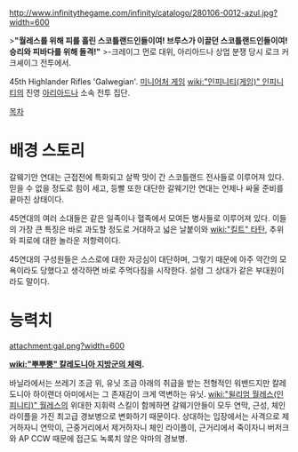 http://www.infinitythegame.com/infinity/catalogo/280106-0012-azul.jpg?width=600

>'''"월레스를 위해 피를 흘린 스코틀랜드인들이여! 브루스가 이끌던 스코틀랜드인들이여! 승리와 피바다를 위해 돌격!"'''
>-크레이그 먼로 대위, 아리아드나 상업 분쟁 당시 로크 커크셰이그 전투에서.

45th Highlander Rifles 'Galwegian'. [[미니어처 게임]] [[wiki:"인피니티(게임)" 인피니티]]의 진영 [[아리아드나]] 소속 전투 집단.

[[목차]]
= 배경 스토리 =
갈웨기안 연대는 근접전에 특화되고 살짝 맛이 간 스코틀랜드 전사들로 이루어져 있다. 믿을 수 없을 정도로 힘이 세고, 등빨 또한 대단한 갈웨기안 연대는 언제나 싸울 준비를 끝마친 상태이다.

45연대의 여러 소대들은 같은 일족이나 혈족에서 모여든 병사들로 이루어져 있다. 이들의 가장 큰 특징은 바로 과도할 정도로 거대하고 넓은 날붙이와 [[wiki:"킬트" 타탄]], 추위와 피로에 대한 놀라운 저항력이다.

45연대의 구성원들은 스스로에 대한 자긍심이 대단하며, 그렇기 때문에 아주 약간의 모욕이라도 당했다고 생각하면 바로 주먹다짐을 시작한다. 설령 그 상대가 같은 부대원이라도 말이다.


= 능력치 =
attachment:gal.png?width=600

'''[[wiki:"뿌뿌뿡" 칼레도니아 지방군의 체력]].'''

바닐라에서는 쓰레기 조금 위, 유닛 조금 아래의 취급을 받는 전형적인 워밴드지만 칼레도니아 하이랜더 아미에서는 그 존재감이 크게 역변하는 유닛. [[wiki:"윌리엄 월레스(인피니티)" 월레스]]의 위대한 지휘력 스킬이 함께하면 갈웨기안들이 모두 연막, 근성, 체인 라이플을 가진 최고급 경보병으로 변화하기 때문이다. 상대하는 입장에서는 사격으로 제거하자니 연막이, 근중거리에서 제거하자니 체인 라이플이, 근거리에서 죽이자니 버저크와 AP CCW 때문에 접근도 녹록치 않은 악마의 경보병.
